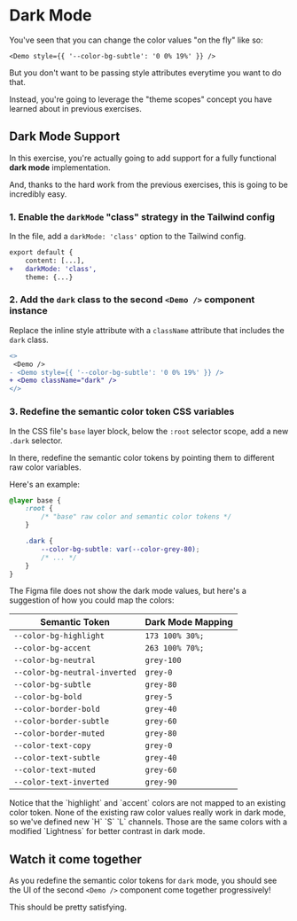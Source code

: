 # Dark Mode

<EpicVideo url="https://www.epicweb.dev/tutorials/tailwind-color-tokens/color-design-tokens/dark-mode" />

You've seen that you can change the color values "on the fly" like so:

```tsx
<Demo style={{ '--color-bg-subtle': '0 0% 19%' }} />
```

But you don't want to be passing style attributes everytime you want to do that.

Instead, you're going to leverage the "theme scopes" concept you have learned about in previous exercises.

## Dark Mode Support

In this exercise, you're actually going to add support for a fully functional **dark mode** implementation.

And, thanks to the hard work from the previous exercises, this is going to be incredibly easy.

### 1. Enable the `darkMode` "class" strategy in the Tailwind config

In the <InlineFile file="tailwind.config.ts" /> file, add a `darkMode: 'class'` option to the Tailwind config.

```diff
export default {
	content: [...],
+	darkMode: 'class',
	theme: {...}
```

### 2. Add the `dark` class to the second `<Demo />` component instance

Replace the inline style attribute with a `className` attribute that includes the `dark` class.

```diff
<>
 <Demo />
- <Demo style={{ '--color-bg-subtle': '0 0% 19%' }} />
+ <Demo className="dark" />
</>
```

### 3. Redefine the semantic color token CSS variables

In the CSS file's `base` layer block, below the `:root` selector scope, add a new `.dark` selector.

In there, redefine the semantic color tokens by pointing them to different raw color variables.

Here's an example:

```css
@layer base {
	:root {
		/* "base" raw color and semantic color tokens */
	}

	.dark {
		--color-bg-subtle: var(--color-grey-80);
		/* ... */
	}
}
```

The Figma file does not show the dark mode values, but here's a suggestion of how you could map the colors:

| Semantic Token                | Dark Mode Mapping |
| ----------------------------- | ----------------- |
| `--color-bg-highlight`        | `173 100% 30%;`   |
| `--color-bg-accent`           | `263 100% 70%;`   |
| `--color-bg-neutral`          | `grey-100`        |
| `--color-bg-neutral-inverted` | `grey-0`          |
| `--color-bg-subtle`           | `grey-80`         |
| `--color-bg-bold`             | `grey-5`          |
| `--color-border-bold`         | `grey-40`         |
| `--color-border-subtle`       | `grey-60`         |
| `--color-border-muted`        | `grey-80`         |
| `--color-text-copy`           | `grey-0`          |
| `--color-text-subtle`         | `grey-40`         |
| `--color-text-muted`          | `grey-60`         |
| `--color-text-inverted`       | `grey-90`         |

<callout-info>
	Notice that the `highlight` and `accent` colors are not mapped to an existing
	color token. None of the existing raw color values really work in dark mode,
	so we've defined new `H` `S` `L` channels. Those are the same colors with a
	modified `Lightness` for better contrast in dark mode.
</callout-info>

## Watch it come together

As you redefine the semantic color tokens for `dark` mode, you should see the UI of the second `<Demo />` component come together progressively!

This should be pretty satisfying.
